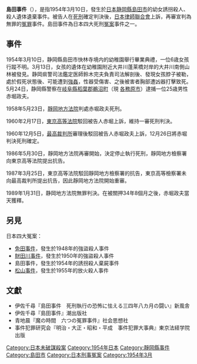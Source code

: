 '''島田事件'''（{{jpn|j=島田事件|hg=しまだじけん|rm=Shimada-jiken|f=y}}），是指1954年3月10日，發生於[[日本|日本]][[静岡縣|静岡縣]][[島田市|島田市]]的幼女誘拐殺人、殺人遺体遺棄事件。被告人在[[死刑|死刑]]確定判決後，[[日本律師聯合會|日本律師聯合會]]上訴，再審宣判為無罪的[[冤罪|冤罪]]事件。島田事件為日本四大死刑[[冤案|冤案]]事件之一。

==事件==
1954年3月10日，静岡縣島田市快林寺境内的幼稚園舉行畢業典禮，一位6歳女孩行蹤不明。3月13日，女孩的遺体在幼稚園附近大井川蓬莱橋対岸的大井川南側山林被發見。静岡県警司法鑑定医師鈴木完夫負責司法解剖後、發現女孩脖子被勒，處於假死状態後、可能遭到[[強姦|強姦]]，性器受傷害、之後被害者胸部遭凶器打擊致死。5月24日，静岡縣警察在[[岐阜縣|岐阜縣]][[稻葉郡|稻葉郡]][[鵜沼町|鵜沼町]]（現 [[各務原市|各務原市]]）逮捕一位25歳男性赤堀政夫。

1958年5月23日，[[靜岡地方法院|靜岡地方法院]]判處赤堀政夫死刑。

1960年2月17日，[[東京高等法院|東京高等法院]]駁回被告人赤堀上訴，維持一審死刑判決。

1960年12月5日，[[最高裁判所|最高裁判所]]審理後駁回被告人赤堀政夫上訴，12月26日將赤堀判決死刑確定。

1986年5月30日，靜岡地方法院再審開始，決定停止執行死刑，靜岡地方檢察署向東京高等法院提出抗告。

1987年3月25日，東京高等法院駁回靜岡地方檢察署的抗告，東京高等檢察署未向最高裁判所提出抗告，因此靜岡地方法院開始重審。

1989年1月31日，静岡地方法院無罪判決。在被關押34年8個月之後，赤堀政夫當天獲釋。

==另見==
日本四大冤案：
*[[免田事件|免田事件]]，發生於1948年的強盜殺人事件
*[[財田川事件|財田川事件]]，發生於1950年的強盜殺人事件
*島田事件，發生於1954年的誘拐殺人棄屍事件
*[[松山事件|松山事件]]，發生於1955年的放火殺人事件

==文獻==
*伊佐千尋『島田事件　死刑執行の恐怖に怯える三四年八カ月の闘い』新風舎
*伊佐千尋『島田事件』潮出版社
*青地晨『魔の時間　六つの冤罪事件』社会思想社
*事件犯罪研究会『明治・大正・昭和・平成　事件犯罪大事典』東京法経学院出版

{{日本裁判所}}

[[Category:日本未破謀殺案|Category:日本未破謀殺案]]
[[Category:1954年日本|Category:1954年日本]]
[[Category:靜岡縣事件|Category:靜岡縣事件]]
[[Category:島田市|Category:島田市]]
[[Category:日本刑事冤案|Category:日本刑事冤案]]
[[Category:1954年3月|Category:1954年3月]]